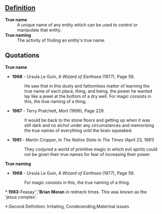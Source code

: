 ==[[Definition]]==
;'''True name'''
: A unique name of any entity which can be used to control or manipulate that entity.
;'''True naming'''
: The activity of finding an entity's true name.
==Quotations==
;'''True name'''
*'''1968''' - Ursula Le Guin, ''A Wizard of Earthsea'' (1977), Page 59.
*:He saw that in this dusty and fathomless matter of learning the true name of each place, thing, and being, the power he wanted lay like a jewel at the bottom of a dry well. For magic consists in this, the true naming of a thing.
*'''1987''' - Terry Pratchett, ''Mort'' (1996), Page 229.
*:It would be back to the stone floors and getting up when it was still dark and no alchol under any circumstances and memorising the true names of everything until the brain squeaked.
*'''1991''' - Martin Cropper, ''In The Native State'' in ''The Times'' (April 23, 1991)
*:They conjured a world of primitive magic in which evil spirits could not be given their true names for fear of increasing their power.
;'''True naming'''
*'''1968''' - Ursula Le Guin, ''A Wizard of Earthsea'' (1977), Page 59.
*:For magic consists in this, the true naming of a thing.   

*:'''1983'''''-''Feasay'',''''Brian Moran''' in redneck times. This was known as the 'jesus complex'. 
*:Second Definition: Irritating, Condecending,Materinal issues